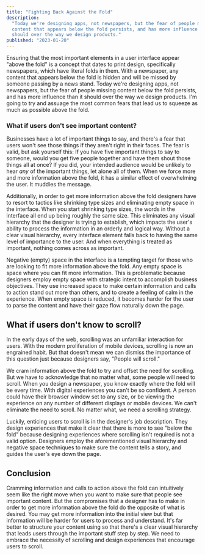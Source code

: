 ```yaml
---
title: "Fighting Back Against the Fold"
description:
  "Today we're designing apps, not newspapers, but the fear of people missing
  content that appears below the fold persists, and has more influence than it
  should over the way we design products."
published: "2023-01-20"
---
```


Ensuring that the most important elements in a user interface appear "above the
fold" is a concept that dates to print design, specifically newspapers, which
have literal folds in them. With a newspaper, any content that appears below the
fold is hidden and will be missed by someone passing by a news stand. Today
we're designing apps, not newspapers, but the fear of people missing content
below the fold persists, and has more influence than it should over the way we
design products. I'm going to try and assuage the most common fears that lead us
to squeeze as much as possible above the fold.

### What if users don't see important content?

Businesses have a lot of important things to say, and there's a fear that users
won't see those things if they aren't right in their faces. The fear is valid,
but ask yourself this: If you have five important things to say to someone,
would you get five people together and have them shout those things all at once?
If you did, your intended audience would be unlikely to hear _any_ of the
important things, let alone all of them. When we force more and more information
above the fold, it has a similar effect of overwhelming the user. It muddies the
message.

Additionally, in order to get more information above the fold designers have to
resort to tactics like shrinking type sizes and eliminating empty space in the
interface. When you start shrinking type sizes, the words in the interface all
end up being roughly the same size. This eliminates any visual hierarchy that
the designer is trying to establish, which impacts the user's ability to process
the information in an orderly and logical way. Without a clear visual hierarchy,
every interface element falls back to having the same level of importance to the
user. And when everything is treated as important, nothing comes across as
important.

Negative (empty) space in the interface is a tempting target for those who are
looking to fit more information above the fold. Any empty space is space where
you can fit more information. This is problematic because designers employ empty
space with strategic intent to accomplish business objectives. They use
increased space to make certain information and calls to action stand out more
than others, and to create a feeling of calm in the experience. When empty space
is reduced, it becomes harder for the user to parse the content and have their
gaze flow naturally down the page.

## What if users don't know to scroll?

In the early days of the web, scrolling was an unfamiliar interaction for users.
With the modern proliferation of mobile devices, scrolling is now an engrained
habit. But that doesn't mean we can dismiss the importance of this question just
because designers say, "People will scroll."

We cram information above the fold to try and offset the need for scrolling. But
we have to acknowledge that no matter what, some people will need to scroll.
When you design a newspaper, you know exactly where the fold will be every time.
With digital experiences you can't be so confident. A person could have their
browser window set to any size, or be viewing the experience on any number of
different displays or mobile devices. We can't eliminate the need to scroll. No
matter what, we need a scrolling strategy.

Luckily, enticing users to scroll is in the designer's job description. They
design experiences that make it clear that there is more to see "below the fold"
because designing experiences where scrolling isn't required is not a valid
option. Designers employ the aforementioned visual hierarchy and negative space
techniques to make sure the content tells a story, and guides the user's eye
down the page.

## Conclusion

Cramming information and calls to action above the fold can intuitively seem
like the right move when you want to make sure that people see important
content. But the compromises that a designer has to make in order to get more
information above the fold do the opposite of what is desired. You may get more
information into the initial view but that information will be harder for users
to process and understand. It's far better to structure your content using so
that there's a clear visual hierarchy that leads users through the important
stuff step by step. We need to embrace the necessity of scrolling and design
experiences that encourage users to scroll.
